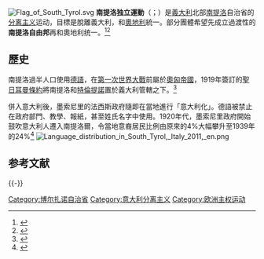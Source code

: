{{NoteTA
|G1=長度單位
|1=zh-hans:蒂罗尔; zh-hk:蒂羅爾; zh-tw:提洛;
|2=zh-hans:特伦托; zh-hk:特倫托; zh-tw:特倫提諾;
}}
[[File:Flag_of_South_Tyrol.svg|thumb]]
'''南提洛独立運動'''（{{lang-de|Südtiroler Unabhängigkeitsbewegung}}；{{lang-it|Movimento d'Indipendenza dell'Alto Adige}}）是[[義大利|義大利]]北部[[南提洛|南提洛]]自治省的[[分离主义|分离主义]]运动，目標是脫離義大利，和[[奧地利|奧地利]]統一。部分團體希望先成立過渡性的'''南提洛自由邦'''再和奧地利统一。<ref name=bbc>{{cite news|last=Bell|first=Bethany|title=South Tyrol's identity crisis: Italian, German, Austrian...?|url=http://www.bbc.com/news/magazine-20633126|accessdate=28 March 2014|newspaper=BBC News|date=7 December 2012|archive-date=2014-04-28|archive-url=https://web.archive.org/web/20140428032500/http://www.bbc.com/news/magazine-20633126|dead-url=no}}</ref><ref name=nat>{{cite web|title=South Tyrol heading to unofficial independence referendum in autumn|url=http://www.nationalia.info/en/news/1508|work=7 March 2013|publisher=Nationalia.info|accessdate=28 March 2014|archive-date=2014-10-14|archive-url=https://web.archive.org/web/20141014033856/http://www.nationalia.info/en/news/1508|dead-url=no}}</ref>

==歷史==
南提洛過半人口使用[[德語|德語]]，在[[第一次世界大戰|第一次世界大戰]]前屬於[[奧匈帝國|奧匈帝國]]，1919年簽訂的[[聖日耳曼條約|聖日耳曼條約]]將南提洛和[[特伦托自治省|特倫提諾]]置於義大利管轄之下。<ref>{{cite web|url=http://www.historylearningsite.co.uk/italy_and_world_war_one.htm|title=Italy and World War One|publisher=History Learning Cite|accessdate=28 March 2014|archive-date=2014-10-03|archive-url=https://web.archive.org/web/20141003012210/http://www.historylearningsite.co.uk/italy_and_world_war_one.htm|dead-url=no}}</ref>

併入意大利後，墨索尼里的法西斯政府隨即在當地進行「意大利化」。德語被禁止在政府部門、教學、報紙，甚至姓氏名字中使用。1920年代，墨索尼里政府開始鼓吹意大利人遷入南提洛爾，令當地意裔居民比例由原來的4%大幅攀升至1939年的24%<ref>{{cite book|author1=周日東|editor=方志恒|title=香港革新論(二)|date=2017|publisher=出一點文創有限公司|location=香港|isbn=978-988-78027-3-0|pages=69}}</ref>
[[File:Language_distribution_in_South_Tyrol,_Italy_2011,_en.png|thumb]]

== 参考文献 ==
{{Reflist}}

{{-}}
{{Stateless nationalism in Europe}}

[[Category:博尔扎诺自治省|Category:博尔扎诺自治省]]
[[Category:意大利分离主义|Category:意大利分离主义]]
[[Category:欧洲主权运动|Category:欧洲主权运动]]